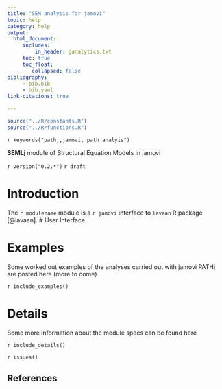 ```yaml
---
title: "SEM analysis for jamovi"
topic: help
category: help
output: 
  html_document:
     includes:
         in_header: ganalytics.txt
     toc: true
     toc_float:
        collapsed: false
bibliography: 
     - bib.bib
     - bib.yaml
link-citations: true

---
```



```r
source("../R/constants.R")
source("../R/functions.R")
```

`r keywords("pathj,jamovi, path analyis")`

**SEMLj** module of Structural Equation Models in jamovi

`r version("0.2.*")` 
`r draft`


# Introduction

The `r modulename` module is a `r jamovi` interface to `lavaan` R package [@lavaan]. 
# User Interface


# Examples

Some worked out examples of the analyses carried out with jamovi PATHj are posted here (more to come)

`r include_examples()`

# Details

Some more information about the module specs can be found here

`r include_details()`


`r issues()`

## References